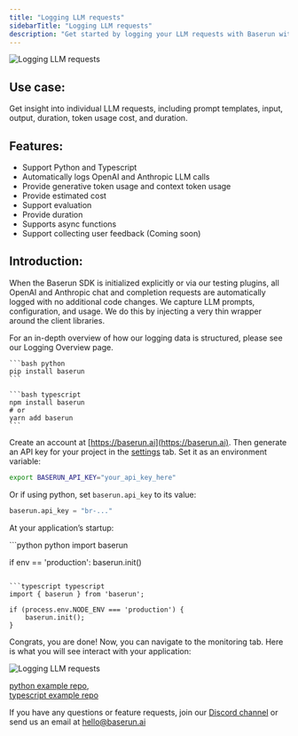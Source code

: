 ```yaml
---
title: "Logging LLM requests"
sidebarTitle: "Logging LLM requests"
description: "Get started by logging your LLM requests with Baserun within 3 mins."
---
```


![Logging LLM requests](/images/LLM-request-list-1.png)

## Use case:

Get insight into individual LLM requests, including prompt templates, input, output, duration, token usage cost, and duration.

## Features:

- Support Python and Typescript
- Automatically logs OpenAI and Anthropic LLM calls
- Provide generative token usage and context token usage
- Provide estimated cost
- Support evaluation
- Provide duration
- Supports async functions
- Support collecting user feedback (Coming soon)

## Introduction:

When the Baserun SDK is initialized explicitly or via our testing plugins, all OpenAI and Anthropic chat and completion requests are automatically logged with no additional code changes. We capture LLM prompts, configuration, and usage. We do this by injecting a very thin wrapper around the client libraries.

For an in-depth overview of how our logging data is structured, please see our Logging Overview page.

<Steps>
<Step title="Install Baserun SDK">

<CodeGroup>

    ```bash python
    pip install baserun
    ```

    ```bash typescript
    npm install baserun
    # or
    yarn add baserun
    ```

</CodeGroup>
</Step>
<Step title="Generate an API key">

Create an account at [https://baserun.ai](https://baserun.ai). Then generate an API key for your project in the [settings](https://baserun.ai/settings) tab. Set it as an environment variable:

```bash
export BASERUN_API_KEY="your_api_key_here"
```

Or if using python, set `baserun.api_key` to its value:

```python
baserun.api_key = "br-..."
```

</Step>
<Step title="Initialize Baserun">

At your application’s startup:

<CodeGroup>
```python python
import baserun

if env == 'production':
baserun.init()

````

```typescript typescript
import { baserun } from 'baserun';

if (process.env.NODE_ENV === 'production') {
    baserun.init();
}
````

</CodeGroup>
</Step>
</Steps>

Congrats, you are done! Now, you can navigate to the monitoring tab. Here is what you will see interact with your application:

![Logging LLM requests](/images/LLM-request-list-1.png)

[python example repo](https://github.com/baserun-ai/testing-agent/), <br />
[typescript example repo](https://github.com/baserun-ai/testing-agent-js)

If you have any questions or feature requests, join our [Discord channel](https://discord.com/invite/xEPFsvSmkb) or send us an email at [hello@baserun.ai](mailto:hello@baserun.ai)
